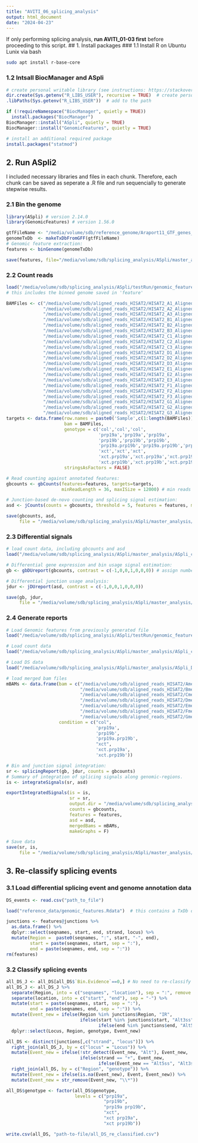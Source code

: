 ```yaml
---
title: "AVITI_06_splicing_analysis"
output: html_document
date: "2024-04-23"
---
```


If only performing splicing analysis, **run AVITI_01-03 first** before proceeding to this script.
## 1. Install packages
### 1.1 Install R on Ubuntu Lunix via bash
```bash
sudo apt install r-base-core
```

### 1.2 Intsall BiocManager and ASpli
```r
# create personal writable library (see instructions: https://stackoverflow.com/questions/32540919/library-is-not-writable)
dir.create(Sys.getenv("R_LIBS_USER"), recursive = TRUE)  # create personal library
.libPaths(Sys.getenv("R_LIBS_USER"))  # add to the path

if (!requireNamespace("BiocManager", quietly = TRUE))
  install.packages("BiocManager")
BiocManager::install("ASpli", quietly = TRUE)
BiocManager::install("GenomicFeatures", quietly = TRUE)

# install an additional required package 
install.packages("statmod")
```

## 2. Run ASpli2
I included necessary libraries and files in each chunk. Therefore, each chunk can be saved as seperate a .R file and run sequencially to generate stepwise results.

### 2.1 Bin the genome
```r
library(ASpli) # version 2.14.0
library(GenomicFeatures) # version 1.56.0

gtfFileName <- "/media/volume/sdb/reference_genome/Araport11_GTF_genes_transposons.current.gtf"
genomeTxDb  <- makeTxDbFromGFF(gtfFileName)
# Genomic feature extraction:
features <- binGenome(genomeTxDb)

save(features, file="/media/volume/sdb/splicing_analysis/ASpli/master_analysis/genomic_features.Rdata")
```

### 2.2 Count reads
```r
load("/media/volume/sdb/splicing_analysis/ASpli/testRun/genomic_features.Rdata")
# this includes the binned genome saved in 'feature'

BAMFiles <- c("/media/volume/sdb/aligned_reads_HISAT2/HISAT2_A1_Aligned.sorted.bam",
              "/media/volume/sdb/aligned_reads_HISAT2/HISAT2_A2_Aligned.sorted.bam",
              "/media/volume/sdb/aligned_reads_HISAT2/HISAT2_A3_Aligned.sorted.bam",
              "/media/volume/sdb/aligned_reads_HISAT2/HISAT2_B1_Aligned.sorted.bam",
              "/media/volume/sdb/aligned_reads_HISAT2/HISAT2_B2_Aligned.sorted.bam",
              "/media/volume/sdb/aligned_reads_HISAT2/HISAT2_B3_Aligned.sorted.bam",
              "/media/volume/sdb/aligned_reads_HISAT2/HISAT2_C1_Aligned.sorted.bam",
              "/media/volume/sdb/aligned_reads_HISAT2/HISAT2_C2_Aligned.sorted.bam",
              "/media/volume/sdb/aligned_reads_HISAT2/HISAT2_C3_Aligned.sorted.bam",
              "/media/volume/sdb/aligned_reads_HISAT2/HISAT2_D1_Aligned.sorted.bam",
              "/media/volume/sdb/aligned_reads_HISAT2/HISAT2_D2_Aligned.sorted.bam",
              "/media/volume/sdb/aligned_reads_HISAT2/HISAT2_D3_Aligned.sorted.bam",
              "/media/volume/sdb/aligned_reads_HISAT2/HISAT2_E1_Aligned.sorted.bam",
              "/media/volume/sdb/aligned_reads_HISAT2/HISAT2_E2_Aligned.sorted.bam",
              "/media/volume/sdb/aligned_reads_HISAT2/HISAT2_E3_Aligned.sorted.bam",
              "/media/volume/sdb/aligned_reads_HISAT2/HISAT2_F1_Aligned.sorted.bam",
              "/media/volume/sdb/aligned_reads_HISAT2/HISAT2_F2_Aligned.sorted.bam",
              "/media/volume/sdb/aligned_reads_HISAT2/HISAT2_F3_Aligned.sorted.bam",
              "/media/volume/sdb/aligned_reads_HISAT2/HISAT2_G1_Aligned.sorted.bam",
              "/media/volume/sdb/aligned_reads_HISAT2/HISAT2_G2_Aligned.sorted.bam",
              "/media/volume/sdb/aligned_reads_HISAT2/HISAT2_G3_Aligned.sorted.bam") # change the file paths
targets <- data.frame(row.names = paste0('Sample',c(1:length(BAMFiles))),
                      bam = BAMFiles,
                      genotype = c('col','col','col',
                                   'prp19a','prp19a','prp19a',
                                   'prp19b','prp19b','prp19b',
                                   'prp19a.prp19b','prp19a.prp19b','prp19a.prp19b',
                                   'xct','xct','xct',
                                   'xct.prp19a','xct.prp19a','xct.prp19a',
                                   'xct.prp19b','xct.prp19b','xct.prp19b'), # one genotype name per .bam file
                      stringsAsFactors = FALSE)

# Read counting against annotated features:
gbcounts <- gbCounts(features=features, targets=targets,
                     minReadLength = 36, maxISize = 12000) # min reads are 36 bp after trimming; max intron is < 12,000 kb in A.thaliana genome

# Junction-based de-novo counting and splicing signal estimation:
asd <- jCounts(counts = gbcounts, threshold = 5, features = features, minReadLength = 36) # Minimum number of reads supporting junctions used as default=5

save(gbcounts, asd,
     file = "/media/volume/sdb/splicing_analysis/ASpli/master_analysis/ASpli_count.Rdata")
```

### 2.3 Differential signals
```r
# load count data, including gbcounts and asd
load("/media/volume/sdb/splicing_analysis/ASpli/master_analysis/ASpli_count.Rdata")

# Differential gene expression and bin usage signal estimation:
gb <- gbDUreport(gbcounts, contrast = c(-1,0,0,1,0,0,0)) # assign numbers depends on which two genotypes are you comparing against

# Differential junction usage analysis:
jdur <- jDUreport(asd, contrast = c(-1,0,0,1,0,0,0))

save(gb, jdur,
     file = "/media/volume/sdb/splicing_analysis/ASpli/master_analysis/ASpli_DS_CvP.Rdata")
```

### 2.4 Generate reports
```r
# Load Genomic features from previously generated file
load("/media/volume/sdb/splicing_analysis/ASpli/testRun/genomic_features.Rdata")

# Load count data
load("/media/volume/sdb/splicing_analysis/ASpli/master_analysis/ASpli_count.Rdata")

# Load DS data
load("/media/volume/sdb/splicing_analysis/ASpli/master_analysis/ASpli_DS_CvP.Rdata")

# load merged bam files
mBAMs <- data.frame(bam = c("/media/volume/sdb/aligned_reads_HISAT2/Amerged.sorted.bam",
                            "/media/volume/sdb/aligned_reads_HISAT2/Bmerged.sorted.bam",
                            "/media/volume/sdb/aligned_reads_HISAT2/Cmerged.sorted.bam",
                            "/media/volume/sdb/aligned_reads_HISAT2/Dmerged.sorted.bam",
                            "/media/volume/sdb/aligned_reads_HISAT2/Emerged.sorted.bam",
                            "/media/volume/sdb/aligned_reads_HISAT2/Fmerged.sorted.bam",
                            "/media/volume/sdb/aligned_reads_HISAT2/Gmerged.sorted.bam"),
                    condition = c("col",
                                  'prp19a',
                                  'prp19b',
                                  'prp19a.prp19b',
                                  "xct",
                                  'xct.prp19a',
                                  'xct.prp19b'))

# Bin and junction signal integration:
sr <- splicingReport(gb, jdur, counts = gbcounts)
# Summary of integration of splicing signals along genomic-regions.
is <- integrateSignals(sr, asd)

exportIntegratedSignals(is = is,
                        sr = sr,
                        output.dir = "/media/volume/sdb/splicing_analysis/ASpli/master_analysis/ASpli_report_CvP/",
                        counts = gbcounts,
                        features = features,
                        asd = asd,
                        mergedBams = mBAMs,
                        makeGraphs = F)

# Save data
save(sr, is, 
     file = "/media/volume/sdb/splicing_analysis/ASpli/master_analysis/ASpli_report_CvP.Rdata")
```

## 3. Re-classify splicing events
### 3.1 Load differential splicing event and genome annotation data
```r
DS_events <- read.csv("path_to_file")

load("reference_data/genomic_features.Rdata")  # this contains a TxDb object created from Araport11_GTF_genes_transposons, see 2.1 for details

junctions <- features@junctions %>% 
  as.data.frame() %>% 
  dplyr::select(seqnames, start, end, strand, locus) %>% 
  mutate(Region =  paste0(seqnames, ":", start, "-", end),
         start = paste(seqnames, start, sep = ":"),
         end = paste(seqnames, end, sep = ":"))
rm(features)
```

### 3.2 Classify splicing events
```r
all_DS_J <- all_DS[all_DS$`Bin.Evidence`==0,] # No need to re-classify annotated bin-signal-based events
all_DS_J <- all_DS_J %>% 
  separate(Region, into = c("seqnames", "location"), sep = ":", remove = F) %>% 
  separate(location, into = c("start", "end"), sep = "-") %>% 
  mutate(start = paste(seqnames, start, sep = ":"),
         end = paste(seqnames, end, sep = ":")) %>% 
  mutate(Event_new = ifelse(Region %in% junctions$Region, "IR",
                            ifelse(start %in% junctions$start, "Alt3ss",
                                   ifelse(end %in% junctions$end, "Alt5ss", "Unclassified")))) %>% # still need to correct Alt 3'ss and 5'ss assignment by strand info, see below
  dplyr::select(Locus, Region, genotype, Event_new)

all_DS <- distinct(junctions[,c("strand", "locus")]) %>% 
  right_join(all_DS_J, by = c("locus" = "Locus")) %>% 
  mutate(Event_new = ifelse(!str_detect(Event_new, "Alt"), Event_new,
                            ifelse(strand == "+", Event_new,
                                   ifelse(Event_new == "Alt5ss", "Alt3ss", "Alt5ss")))) %>% # correct Alt 3'ss and 5'ss assignment by strand info
  right_join(all_DS, by = c("Region", "genotype")) %>% 
  mutate(Event_new = ifelse(is.na(Event_new), Event, Event_new)) %>%
  mutate(Event_new = str_remove(Event_new, "\\*")) 

all_DS$genotype <- factor(all_DS$genotype,
                          levels = c("prp19a",
                                     "prp19b",
                                     "prp19a prp19b",
                                     "xct",
                                     "xct prp19a",
                                     "xct prp19b"))

write.csv(all_DS, "path-to-file/all_DS_re_classified.csv")
```

